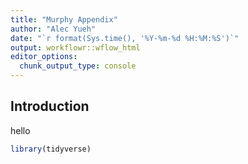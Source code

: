 ```yaml
---
title: "Murphy Appendix"
author: "Alec Yueh"
date: "`r format(Sys.time(), '%Y-%m-%d %H:%M:%S')`"
output: workflowr::wflow_html
editor_options:
  chunk_output_type: console
---
```


## Introduction
hello
```r
library(tidyverse)
```

